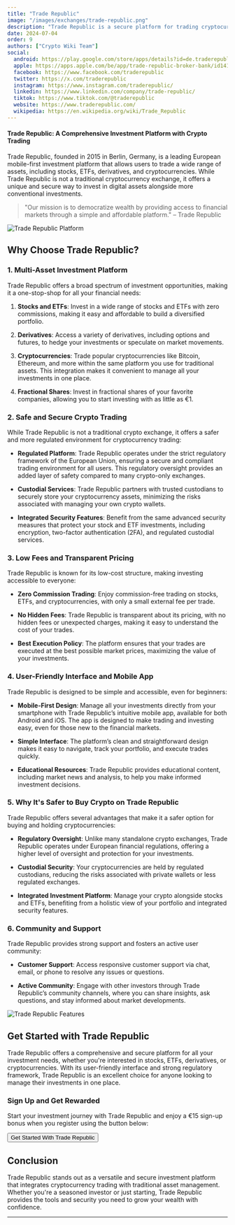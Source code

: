 ```yaml
---
title: "Trade Republic"
image: "/images/exchanges/trade-republic.png"
description: "Trade Republic is a secure platform for trading cryptocurrencies, stocks and ETFs."
date: 2024-07-04
order: 9
authors: ["Crypto Wiki Team"]
social:
  android: https://play.google.com/store/apps/details?id=de.traderepublic.app
  apple: https://apps.apple.com/be/app/trade-republic-broker-bank/id1410703839
  facebook: https://www.facebook.com/traderepublic
  twitter: https://x.com/traderepublic
  instagram: https://www.instagram.com/traderepublic/
  linkedin: https://www.linkedin.com/company/trade-republic/
  tiktok: https://www.tiktok.com/@traderepublic
  website: https://www.traderepublic.com/
  wikipedia: https://en.wikipedia.org/wiki/Trade_Republic
---
```


#### Trade Republic: A Comprehensive Investment Platform with Crypto Trading

Trade Republic, founded in 2015 in Berlin, Germany, is a leading European mobile-first investment platform that allows users to trade a wide range of assets, including stocks, ETFs, derivatives, and cryptocurrencies. While Trade Republic is not a traditional cryptocurrency exchange, it offers a unique and secure way to invest in digital assets alongside more conventional investments.

> "Our mission is to democratize wealth by providing access to financial markets through a simple and affordable platform." – Trade Republic

![Trade Republic Platform](/images/exchanges/trade-republic.png)

## Why Choose Trade Republic?

### 1. Multi-Asset Investment Platform

Trade Republic offers a broad spectrum of investment opportunities, making it a one-stop-shop for all your financial needs:

1. **Stocks and ETFs**: Invest in a wide range of stocks and ETFs with zero commissions, making it easy and affordable to build a diversified portfolio.

2. **Derivatives**: Access a variety of derivatives, including options and futures, to hedge your investments or speculate on market movements.

3. **Cryptocurrencies**: Trade popular cryptocurrencies like Bitcoin, Ethereum, and more within the same platform you use for traditional assets. This integration makes it convenient to manage all your investments in one place.

4. **Fractional Shares**: Invest in fractional shares of your favorite companies, allowing you to start investing with as little as €1.

### 2. Safe and Secure Crypto Trading

While Trade Republic is not a traditional crypto exchange, it offers a safer and more regulated environment for cryptocurrency trading:

- **Regulated Platform**: Trade Republic operates under the strict regulatory framework of the European Union, ensuring a secure and compliant trading environment for all users. This regulatory oversight provides an added layer of safety compared to many crypto-only exchanges.

- **Custodial Services**: Trade Republic partners with trusted custodians to securely store your cryptocurrency assets, minimizing the risks associated with managing your own crypto wallets.

- **Integrated Security Features**: Benefit from the same advanced security measures that protect your stock and ETF investments, including encryption, two-factor authentication (2FA), and regulated custodial services.

### 3. Low Fees and Transparent Pricing

Trade Republic is known for its low-cost structure, making investing accessible to everyone:

- **Zero Commission Trading**: Enjoy commission-free trading on stocks, ETFs, and cryptocurrencies, with only a small external fee per trade.

- **No Hidden Fees**: Trade Republic is transparent about its pricing, with no hidden fees or unexpected charges, making it easy to understand the cost of your trades.

- **Best Execution Policy**: The platform ensures that your trades are executed at the best possible market prices, maximizing the value of your investments.

### 4. User-Friendly Interface and Mobile App

Trade Republic is designed to be simple and accessible, even for beginners:

- **Mobile-First Design**: Manage all your investments directly from your smartphone with Trade Republic’s intuitive mobile app, available for both Android and iOS. The app is designed to make trading and investing easy, even for those new to the financial markets.

- **Simple Interface**: The platform’s clean and straightforward design makes it easy to navigate, track your portfolio, and execute trades quickly.

- **Educational Resources**: Trade Republic provides educational content, including market news and analysis, to help you make informed investment decisions.

### 5. Why It's Safer to Buy Crypto on Trade Republic

Trade Republic offers several advantages that make it a safer option for buying and holding cryptocurrencies:

- **Regulatory Oversight**: Unlike many standalone crypto exchanges, Trade Republic operates under European financial regulations, offering a higher level of oversight and protection for your investments.

- **Custodial Security**: Your cryptocurrencies are held by regulated custodians, reducing the risks associated with private wallets or less regulated exchanges.

- **Integrated Investment Platform**: Manage your crypto alongside stocks and ETFs, benefiting from a holistic view of your portfolio and integrated security features.

### 6. Community and Support

Trade Republic provides strong support and fosters an active user community:

- **Customer Support**: Access responsive customer support via chat, email, or phone to resolve any issues or questions.

- **Active Community**: Engage with other investors through Trade Republic’s community channels, where you can share insights, ask questions, and stay informed about market developments.

![Trade Republic Features](/images/posts/trade-republic-app.jpg)

## Get Started with Trade Republic

Trade Republic offers a comprehensive and secure platform for all your investment needs, whether you're interested in stocks, ETFs, derivatives, or cryptocurrencies. With its user-friendly interface and strong regulatory framework, Trade Republic is an excellent choice for anyone looking to manage their investments in one place.

### Sign Up and Get Rewarded

Start your investment journey with Trade Republic and enjoy a €15 sign-up bonus when you register using the button below:

<Button href="https://refnocode.trade.re/sn8446n5" type="btn-exchange">Get Started With Trade Republic</Button>

## Conclusion

Trade Republic stands out as a versatile and secure investment platform that integrates cryptocurrency trading with traditional asset management. Whether you're a seasoned investor or just starting, Trade Republic provides the tools and security you need to grow your wealth with confidence.

---
